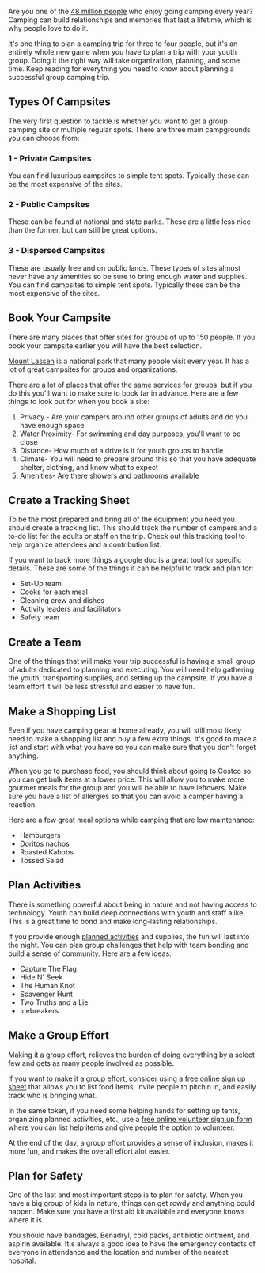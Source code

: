 <BlogImage />
<BlogInfo />

Are you one of the [48 million people](https://outdoorrecreation.wi.gov/Documents/Research%20Library%20Page%20files/US%20-%20Demographics%20%26%20Participation/2021-north-american-camping-report.pdf) 
who enjoy going camping every year? Camping can build relationships and memories that 
last a lifetime, which is why people love to do it. 

It's one thing to plan a camping trip for three to four people, but it's an entirely 
whole new game when you have to plan a trip with your youth group. Doing it the right 
way will take organization, planning, and some time. Keep reading for everything you 
need to know about planning a successful group camping trip. 

<MobileAdSquare />
<DesktopAdSquare />

## Types Of Campsites

The very first question to tackle is whether you want to get a group camping site or 
multiple regular spots. There are three main campgrounds you can choose from: 

### 1 - Private Campsites
You can find luxurious campsites to simple tent spots. Typically these can be the 
most expensive of the sites.

### 2 - Public Campsites
These can be found at national and state parks. These are a little less nice than 
the former, but can still be great options.

### 3 - Dispersed Campsites 
These are usually free and on public lands. These types of sites almost never 
have any amenities so be sure to bring enough water and supplies. You can find campsites to simple tent spots. Typically these can be the most expensive of the sites. 

<MobileAdSquare />
<DesktopAdSquare />

## Book Your Campsite

There are many places that offer sites for groups of up to 150 people. If you book your campsite earlier you will 
have the best selection. 

[Mount Lassen](https://www.nps.gov/lavo/planyourvisit/vac.htm) is a national park that many people 
visit every year. It has a lot of great campsites for groups and organizations.

There are a lot of places that offer the same services for groups, but if you do this you'll want to 
make sure to book far in advance. Here are a few things to look out for when you book a site: 

1. Privacy - Are your campers around other groups of adults and do you have enough space
2. Water Proximity- For swimming and day purposes, you'll want to be close
3. Distance- How much of a drive is it for youth groups to handle
4. Climate- You will need to prepare around this so that you have adequate shelter, clothing, and know what to expect
5. Amenities- Are there showers and bathrooms available

<MobileAdSquare />
<DesktopAdSquare />

## Create a Tracking Sheet

To be the most prepared and bring all of the equipment you need you should create a tracking list. 
This should track the number of campers and a to-do list for the adults or staff on the trip. 
Check out this tracking tool to help organize attendees and a contribution list.

If you want to track more things a google doc is a great tool for specific details. These are 
some of the things it can be helpful to track and plan for: 

- Set-Up team
- Cooks for each meal
- Cleaning crew and dishes
- Activity leaders and facilitators
- Safety team

## Create a Team

One of the things that will make your trip successful is having a small group of adults dedicated 
to planning and executing. You will need help gathering the youth, transporting supplies, and 
setting up the campsite. If you have a team effort it will be less stressful and easier to have fun. 

<MobileAdSquare />
<DesktopAdSquare />

##  Make a Shopping List

Even if you have camping gear at home already, you will still most likely need to make a shopping 
list and buy a few extra things. It's good to make a list and start with what you have so you can 
make sure that you don't forget anything. 

When you go to purchase food, you should think about going to Costco so you can get bulk items 
at a lower price. This will allow you to make more gourmet meals for the group and you will be 
able to have leftovers. Make sure you have a list of allergies so that you can avoid a camper 
having a reaction. 

Here are a few great meal options while camping that are low maintenance:

- Hamburgers
- Doritos nachos 
- Roasted Kabobs
- Tossed Salad

<DesktopAdHoriz />
<MobileAd />

## Plan Activities

There is something powerful about being in nature and not having access to technology. Youth can build 
deep connections with youth and staff alike. This is a great time to bond and make long-lasting 
relationships. 

If you provide enough [planned activities](https://www.beyondthetent.com/fun-camping-activities/) 
and supplies, the fun will last into the night. You can plan group challenges that help with team 
bonding and build a sense of community. Here are a few ideas: 

- Capture The Flag
- Hide N' Seek
- The Human Knot
- Scavenger Hunt 
- Two Truths and a Lie
- Icebreakers

<MobileAdSquare />
<DesktopAdHoriz />

##  Make a Group Effort

Making it a group effort, relieves the burden of doing everything by a select few and gets 
as many people involved as possible.

If you want to make it a group effort, consider using a 
[free online sign up sheet](https://pitchinclub.com/resources/contribution-list)
that allows you to list food items, invite people to pitchin in, and easily track who is 
bringing what.

In the same token, if you need some helping hands for setting up tents, organizing 
planned activities, etc., use a 
[free online volunteer sign up form](https://pitchinclub.com/resources/helping-hands)
where you can list help items and give people the option to volunteer.

At the end of the day, a group effort provides a sense of inclusion, makes it more fun,
and makes the overall effort alot easier.

<MobileAdSquare />
<DesktopAdSquare />

## Plan for Safety

One of the last and most important steps is to plan for safety. When you have a big group of kids 
in nature, things can get rowdy and anything could happen. Make sure you have a first aid kit 
available and everyone knows where it is. 

You should have bandages, Benadryl, cold packs, antibiotic ointment, and aspirin available. 
It's always a good idea to have the emergency contacts of everyone in attendance and the 
location and number of the nearest hospital. 

<MobileAd />
<MobileAdSquare />

<DesktopAdSquare />
<DesktopAdHoriz />

